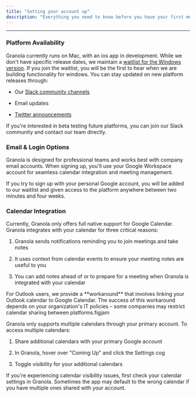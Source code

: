 ```yaml
---
title: "Setting your account up"
description: "Everything you need to know before you have your first meeting"
---
```


***

### Platform Availability

Granola currently runs on Mac, with an ios app in development. While we don't have specific release dates, we maintain a [waitlist for ](https://tally.so/r/3EXKgL?utm_source=email%2Cweb)[the Windows version](https://tally.so/r/3EXKgL?utm_source=email%2Cweb). If you join the waitlist, you will be the first to hear when we are building functionality for windows. You can stay updated on new platform releases through:

* Our [Slack community channels](https://join.slack.com/t/meetgranola/shared_invite/zt-2toq0kcts-uaUMQMWkeVMWSk4N_EhZ7A)

* Email updates

* [Twitter announcements](https://x.com/meetgranola)

If you're interested in beta testing future platforms, you can join our Slack community and contact our team directly.

### Email & Login Options

Granola is designed for professional teams and works best with company email accounts. When signing up, you'll use your Google Workspace account for seamless calendar integration and meeting management.

<Info>
  If you try to sign up with your personal Google account, you will be added to our waitlist and given access to the platform anywhere between two minutes and four weeks.&#x20;
</Info>

### Calendar Integration

Currently, Granola only offers full native support for Google Calendar. Granola integrates with your calendar for three critical reasons:

1. Granola sends notifications reminding you to join meetings and take notes

2. It uses context from calendar events to ensure your meeting notes are useful to you

3. You can add notes ahead of or to prepare for a meeting when Granola is integrated with your calendar

<Info>
  &#x20;For Outlook users, we provide a **workaround** that involves linking your Outlook calendar to Google Calendar. The success of this workaround depends on your organization's IT policies – some companies may restrict calendar sharing between platforms.figjam
</Info>

Granola only supports multiple calendars through your primary account. To access multiple calendars:

1. Share additional calendars with your primary Google account

2. In Granola, hover over "Coming Up" and click the Settings cog

3. Toggle visibility for your additional calendars

If you're experiencing calendar visibility issues, first check your calendar settings in Granola. Sometimes the app may default to the wrong calendar if you have multiple ones shared with your account.
